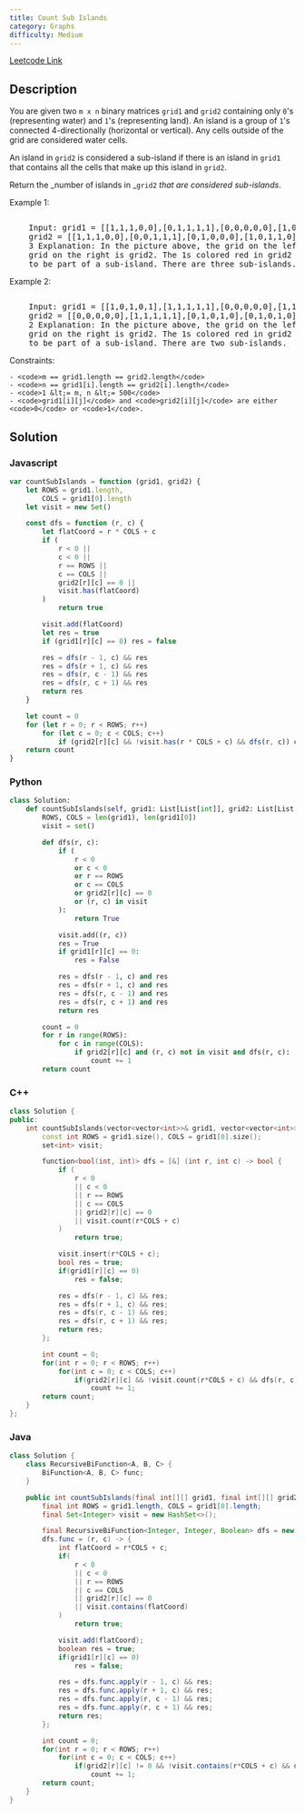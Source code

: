 ```yaml
---
title: Count Sub Islands
category: Graphs
difficulty: Medium
---
```


<Callout>

[Leetcode Link](https://leetcode.com/problems/count-sub-islands)

</Callout>

## Description

You are given two <code>m x n</code> binary matrices <code>grid1</code> and <code>grid2</code> containing only <code>0</code>&#39;s (representing water) and <code>1</code>&#39;s (representing land). An island is a group of <code>1</code>&#39;s connected 4-directionally (horizontal or vertical). Any cells outside of the grid are considered water cells.

An island in <code>grid2</code> is considered a sub-island if there is an island in <code>grid1</code> that contains all the cells that make up this island in <code>grid2</code>.

Return the _number of islands in _<code>grid2</code> _that are considered sub-islands_.

Example 1:

<Image
	alt=""
	src="https://assets.leetcode.com/uploads/2021/06/10/test1.png"
	width={493}
	height={205}
/>
<br />

<pre className="overflow-x-auto">
	Input: grid1 = [[1,1,1,0,0],[0,1,1,1,1],[0,0,0,0,0],[1,0,0,0,0],[1,1,0,1,1]],
	grid2 = [[1,1,1,0,0],[0,0,1,1,1],[0,1,0,0,0],[1,0,1,1,0],[0,1,0,1,0]] Output:
	3 Explanation: In the picture above, the grid on the left is grid1 and the
	grid on the right is grid2. The 1s colored red in grid2 are those considered
	to be part of a sub-island. There are three sub-islands.
</pre>

Example 2:

<Image
	alt=""
	src="https://assets.leetcode.com/uploads/2021/06/03/testcasex2.png"
	width={491}
	height={201}
/>
<br />

<pre className="overflow-x-auto">
	Input: grid1 = [[1,0,1,0,1],[1,1,1,1,1],[0,0,0,0,0],[1,1,1,1,1],[1,0,1,0,1]],
	grid2 = [[0,0,0,0,0],[1,1,1,1,1],[0,1,0,1,0],[0,1,0,1,0],[1,0,0,0,1]] Output:
	2 Explanation: In the picture above, the grid on the left is grid1 and the
	grid on the right is grid2. The 1s colored red in grid2 are those considered
	to be part of a sub-island. There are two sub-islands.
</pre>

Constraints:

    - <code>m == grid1.length == grid2.length</code>
    - <code>n == grid1[i].length == grid2[i].length</code>
    - <code>1 &lt;= m, n &lt;= 500</code>
    - <code>grid1[i][j]</code> and <code>grid2[i][j]</code> are either <code>0</code> or <code>1</code>.

## Solution

### Javascript

```javascript
var countSubIslands = function (grid1, grid2) {
	let ROWS = grid1.length,
		COLS = grid1[0].length
	let visit = new Set()

	const dfs = function (r, c) {
		let flatCoord = r * COLS + c
		if (
			r < 0 ||
			c < 0 ||
			r == ROWS ||
			c == COLS ||
			grid2[r][c] == 0 ||
			visit.has(flatCoord)
		)
			return true

		visit.add(flatCoord)
		let res = true
		if (grid1[r][c] == 0) res = false

		res = dfs(r - 1, c) && res
		res = dfs(r + 1, c) && res
		res = dfs(r, c - 1) && res
		res = dfs(r, c + 1) && res
		return res
	}

	let count = 0
	for (let r = 0; r < ROWS; r++)
		for (let c = 0; c < COLS; c++)
			if (grid2[r][c] && !visit.has(r * COLS + c) && dfs(r, c)) count += 1
	return count
}
```

### Python

```python
class Solution:
    def countSubIslands(self, grid1: List[List[int]], grid2: List[List[int]]) -> int:
        ROWS, COLS = len(grid1), len(grid1[0])
        visit = set()

        def dfs(r, c):
            if (
                r < 0
                or c < 0
                or r == ROWS
                or c == COLS
                or grid2[r][c] == 0
                or (r, c) in visit
            ):
                return True

            visit.add((r, c))
            res = True
            if grid1[r][c] == 0:
                res = False

            res = dfs(r - 1, c) and res
            res = dfs(r + 1, c) and res
            res = dfs(r, c - 1) and res
            res = dfs(r, c + 1) and res
            return res

        count = 0
        for r in range(ROWS):
            for c in range(COLS):
                if grid2[r][c] and (r, c) not in visit and dfs(r, c):
                    count += 1
        return count

```

### C++

```cpp
class Solution {
public:
    int countSubIslands(vector<vector<int>>& grid1, vector<vector<int>>& grid2) {
        const int ROWS = grid1.size(), COLS = grid1[0].size();
        set<int> visit;

        function<bool(int, int)> dfs = [&] (int r, int c) -> bool {
            if (
                r < 0
                || c < 0
                || r == ROWS
                || c == COLS
                || grid2[r][c] == 0
                || visit.count(r*COLS + c)
            )
                return true;

            visit.insert(r*COLS + c);
            bool res = true;
            if(grid1[r][c] == 0)
                res = false;

            res = dfs(r - 1, c) && res;
            res = dfs(r + 1, c) && res;
            res = dfs(r, c - 1) && res;
            res = dfs(r, c + 1) && res;
            return res;
        };

        int count = 0;
        for(int r = 0; r < ROWS; r++)
            for(int c = 0; c < COLS; c++)
                if(grid2[r][c] && !visit.count(r*COLS + c) && dfs(r, c))
                    count += 1;
        return count;
    }
};

```

### Java

```java
class Solution {
    class RecursiveBiFunction<A, B, C> {
        BiFunction<A, B, C> func;
    }

    public int countSubIslands(final int[][] grid1, final int[][] grid2) {
        final int ROWS = grid1.length, COLS = grid1[0].length;
        final Set<Integer> visit = new HashSet<>();

        final RecursiveBiFunction<Integer, Integer, Boolean> dfs = new RecursiveBiFunction<>();
        dfs.func = (r, c) -> {
            int flatCoord = r*COLS + c;
            if(
                r < 0
                || c < 0
                || r == ROWS
                || c == COLS
                || grid2[r][c] == 0
                || visit.contains(flatCoord)
            )
                return true;

            visit.add(flatCoord);
            boolean res = true;
            if(grid1[r][c] == 0)
                res = false;

            res = dfs.func.apply(r - 1, c) && res;
            res = dfs.func.apply(r + 1, c) && res;
            res = dfs.func.apply(r, c - 1) && res;
            res = dfs.func.apply(r, c + 1) && res;
            return res;
        };

        int count = 0;
        for(int r = 0; r < ROWS; r++)
            for(int c = 0; c < COLS; c++)
                if(grid2[r][c] != 0 && !visit.contains(r*COLS + c) && dfs.func.apply(r, c))
                    count += 1;
        return count;
    }
}

```
